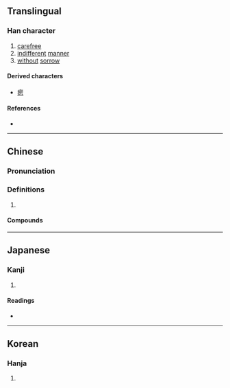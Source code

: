 {{character info}}
==Translingual==

===Han character===
{{Han char|rn=61|rad=心|as=06|sn=10|four=57332|canj=QHP,XQHP|ids=⿱㓞心}}

# [[carefree]]
# [[indifferent]] [[manner]]
# [[without]] [[sorrow]]

====Derived characters====
* [[瘛]]

====References====
* {{Han ref|kx=0384.280|dkj=10571|dj=0715.110|hdz=42289.050|uh=605D|ud=24669|bh=D17C|bd=53628}}

----

==Chinese==
{{zh-forms}}

===Pronunciation===
{{zh-pron
|m=jiá
|c=aat3, gaat1, gaat3
|mc=y
|oc=y
|cat=
}}

===Definitions===
{{zh-hanzi}}

# {{rfdef|zh}}

====Compounds====
{{zh-der|恝置}}

----

==Japanese==

===Kanji===
{{ja-kanji|grade=|rs=心06}}

# {{rfdef|ja|sort=心06}}

====Readings====
* {{ja-readings|on=かい,かつ,けち|kun=}}

----

==Korean==

===Hanja===
{{ko-hanja|hangeul=[[괄]], [[개]]|eumhun=|rv=gwal, gae|mr=kwal, kae|y=kwal, kay}}

# {{rfdef|ko|sort=心06}}
